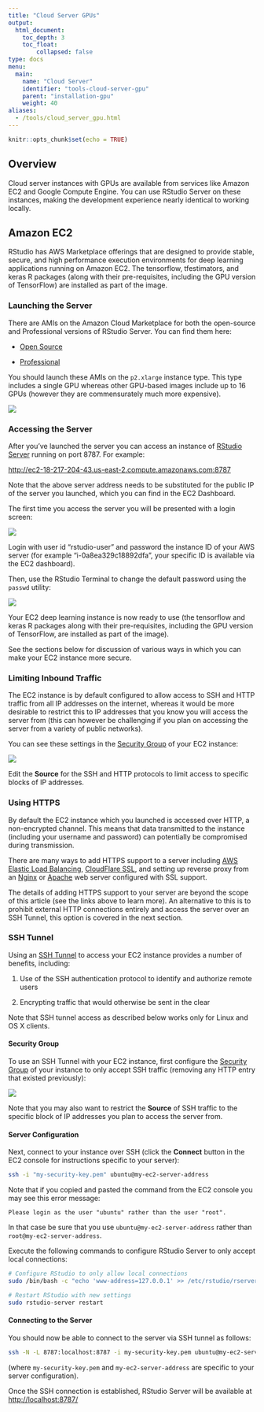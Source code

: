 ```yaml
---
title: "Cloud Server GPUs"
output:
  html_document:
    toc_depth: 3
    toc_float:
        collapsed: false
type: docs
menu:
  main:
    name: "Cloud Server"
    identifier: "tools-cloud-server-gpu"
    parent: "installation-gpu"
    weight: 40
aliases:
  - /tools/cloud_server_gpu.html
---
```



```r
knitr::opts_chunk$set(echo = TRUE)
```

## Overview

Cloud server instances with GPUs are available from services like Amazon EC2 and Google Compute Engine. You can use RStudio Server on these instances, making the development experience nearly identical to working locally.

## Amazon EC2

RStudio has AWS Marketplace offerings that are designed to provide stable, secure, and high performance execution environments for deep learning applications running on Amazon EC2. The tensorflow, tfestimators, and keras R packages (along with their pre-requisites, including the GPU version of TensorFlow) are installed as part of the image.

### Launching the Server

There are AMIs on the Amazon Cloud Marketplace for both the open-source and Professional versions of RStudio Server. You can find them here:

* [Open Source](https://aws.amazon.com/marketplace/pp/prodview-gpjb3cd2aemaw)

* [Professional](https://aws.amazon.com/marketplace/pp/prodview-xnae5eufa3nkw)

You should launch these AMIs on the `p2.xlarge` instance type. This type includes a single GPU whereas other GPU-based images include up to 16 GPUs (however they are commensurately much more expensive). 

![](images/aws-launch.png){.illustration}

### Accessing the Server

After you've launched the server you can access an instance of [RStudio Server](https://www.rstudio.com/products/rstudio/download-server/) running on port 8787. For example:

<http://ec2-18-217-204-43.us-east-2.compute.amazonaws.com:8787>

Note that the above server address needs to be substituted for the public IP of the server you launched, which you can find in the EC2 Dashboard.

The first time you access the server you will be presented with a login screen:

![](images/aws-login.png){.illustration}

Login with user id "rstudio-user" and password the instance ID of your AWS server (for example "i-0a8ea329c18892dfa", your specific ID is available via the EC2 dashboard).

Then, use the RStudio Terminal to change the default password using the `passwd` utility:

![](images/aws-passwd.png){.illustration}

Your EC2 deep learning instance is now ready to use (the tensorflow and keras R packages along with their pre-requisites, including the GPU version of TensorFlow, are installed as part of the image).

See the sections below for discussion of various ways in which you can make your EC2 instance more secure.

### Limiting Inbound Traffic

The EC2 instance is by default configured to allow access to SSH and HTTP traffic from all IP addresses on the internet, whereas it would be more desirable to restrict this to IP addresses that you know you will access the server from (this can however be challenging if you plan on accessing the server from a variety of public networks).

You can see these settings in the [Security Group](https://docs.aws.amazon.com/AWSEC2/latest/UserGuide/using-network-security.html) of your EC2 instance:

![](images/aws-security-group.png){.illustration}

Edit the **Source** for the SSH and HTTP protocols to limit access to specific blocks of IP addresses.


### Using HTTPS

By default the EC2 instance which you launched is accessed over HTTP, a non-encrypted channel. This means that data transmitted to the instance (including your username and password) can potentially be compromised during transmission.

There are many ways to add HTTPS support to a server including [AWS Elastic Load Balancing](https://aws.amazon.com/elasticloadbalancing/), [CloudFlare SSL](https://www.cloudflare.com/ssl/), and setting up reverse proxy from an [Nginx](https://www.nginx.com/resources/wiki/) or [Apache](https://httpd.apache.org/) web server configured with SSL support.

The details of adding HTTPS support to your server are beyond the scope of this article (see the links above to learn more). An alternative to this is to prohibit external HTTP connections entirely and access the server over an SSH Tunnel, this option is covered in the next section.

### SSH Tunnel

Using an [SSH Tunnel](https://help.ubuntu.com/community/SSH/OpenSSH/PortForwarding) to access your EC2 instance provides a number of benefits, including:

1) Use of the SSH authentication protocol to identify and authorize remote users

2) Encrypting traffic that would otherwise be sent in the clear

Note that SSH tunnel access as described below works only for Linux and OS X clients.

#### Security Group

To use an SSH Tunnel with your EC2 instance, first configure the [Security Group](https://docs.aws.amazon.com/AWSEC2/latest/UserGuide/using-network-security.html) of your instance to only accept SSH traffic (removing any HTTP entry that existed previously):

![](images/aws-ssh-only.png){.illustration}

Note that you may also want to restrict the **Source** of SSH traffic to the specific block of IP addresses you plan to access the server from.

#### Server Configuration

Next, connect to your instance over SSH (click the **Connect** button in the EC2 console for instructions specific to your server):

```bash
ssh -i "my-security-key.pem" ubuntu@my-ec2-server-address
```


Note that if you copied and pasted the command from the EC2 console you may see this error message:

```
Please login as the user "ubuntu" rather than the user "root".
```

In that case be sure that you use `ubuntu@my-ec2-server-address` rather than `root@my-ec2-server-address`.

Execute the following commands to configure RStudio Server to only accept local connections:

```bash
# Configure RStudio to only allow local connections
sudo /bin/bash -c "echo 'www-address=127.0.0.1' >> /etc/rstudio/rserver.conf"

# Restart RStudio with new settings
sudo rstudio-server restart
```

#### Connecting to the Server

You should now be able to connect to the server via SSH tunnel as follows:

```bash
ssh -N -L 8787:localhost:8787 -i my-security-key.pem ubuntu@my-ec2-server-address
```

(where `my-security-key.pem` and `my-ec2-server-address` are specific to your server configuration).

Once the SSH connection is established, RStudio Server will be available at <http://localhost:8787/>
